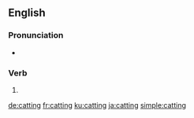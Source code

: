 ==English==

===Pronunciation===
* {{rhymes|ætɪŋ|lang=en}}

===Verb===
{{head|en|present participle}}

# {{present participle of|cat|lang=en}}

[[de:catting]]
[[fr:catting]]
[[ku:catting]]
[[ja:catting]]
[[simple:catting]]